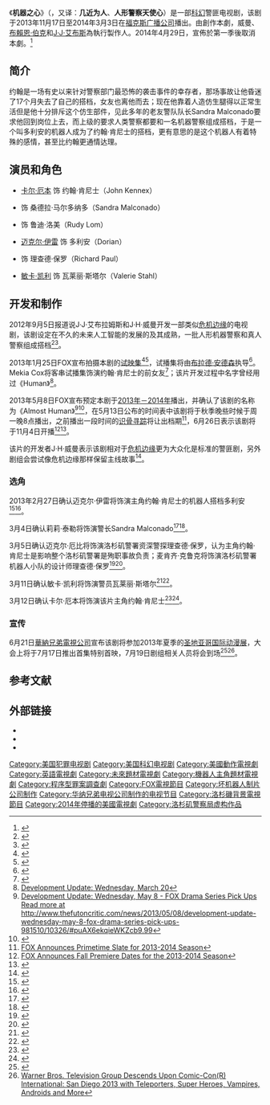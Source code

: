 {{noteTA
|G1=Show
}}
{{Infobox television
 |show_name = 机器之心
 |original_name        = ''Almost Human''
 |image = Almost Human (TV series) logo.jpg
 |caption = 
 |genre = [[犯罪小說|犯罪片]]<br>[[科學幻想|科幻片]]<br>[[赛博朋克|赛博朋克]]
 |creator = {{link-en|J·H·威曼|J. H. Wyman}}
 |starring =  {{Plainlist|
*[[卡尔·厄本|卡尔·厄本]]
*{{link-en|莉莉·泰勒|Lili Taylor}}
*{{link-en|麦肯齐·克鲁克|Mackenzie Crook}}
*[[迈克尔·伊雷|迈克尔·伊雷]]
*{{link-en|迈克尔·厄比|Michael Irby}}
*[[敏卡·凯利|敏卡·凯利]]}}
 |theme_music_composer =
 |opentheme =
 |country = 美国
 |language = 英语
 |num_seasons =<!--1-->
 |num_episodes = <!--1-->
 |list_episodes = 
 |executive_producer = {{Plainlist|
*J·H·威曼
*[[J·J·艾布拉姆斯|J·J·艾布拉姆斯]]
*[[布赖恩·伯克|布赖恩·伯克]]}}
 |camera = [[多镜头模式|多镜头]]
 |runtime = 
 |company = [[坏机器人制片公司|坏机器人制片公司]]<br/>[[华纳兄弟电视公司|华纳兄弟电视公司]]
 |distributor =
 |channel = [[福克斯广播公司|福克斯广播公司]]
 |first_aired = {{Start date|2013|11|17}}
 |last_aired = {{End date|2014|3|3}}
 |website = http://www.fox.com/almost-human/
 |website_title = Official website
}}

《'''机器之心'''》（{{lang-en|'''''Almost Human'''''}}，又译：'''几近为人'''、'''人形警察天使心'''）是一部[[科幻小说|科幻]]警匪电视剧，该剧于2013年11月17日至2014年3月3日在[[福克斯广播公司|福克斯广播公司]]播出。由{{link-en|J·H·威曼|J. H. Wyman}}創作本劇，威曼、[[布賴恩·伯克|布賴恩·伯克]]和[[J·J·艾布斯|J·J·艾布斯]]為執行製作人。2014年4月29日，宣佈於第一季後取消本劇。<ref>{{Cite web |url = http://tvbythenumbers.zap2it.com/2014/04/29/almost-human-canceled-by-fox-after-one-season/259069/ |title = 'Almost Human' Canceled by FOX After One Season |date = 2014-04-29 |publisher = TV by the Numbers |language = en |access-date = 2016-06-09 |archive-date = 2014-04-30 |archive-url = https://web.archive.org/web/20140430151952/http://tvbythenumbers.zap2it.com/2014/04/29/almost-human-canceled-by-fox-after-one-season/259069/ |dead-url = yes }}</ref>

== 简介 ==
约翰是一场有史以来针对警察部门最恐怖的袭击事件的幸存者，那场事故让他昏迷了17个月失去了自己的搭档，女友也离他而去；现在他靠着人造仿生腿得以正常生活但是他十分排斥这个仿生部件，见此多年的老友警队队长Sandra Malconado要求他回到岗位上去，而上级的要求人类警察都要和一名机器警察组成搭档，于是一个叫多利安的机器人成为了约翰·肯尼士的搭档，更有意思的是这个机器人有着特殊的感情，甚至比约翰更通情达理。

== 演员和角色 ==
* [[卡尔·厄本|卡尔·厄本]] 饰 约翰·肯尼士（John Kennex）
* {{link-en|莉莉·泰勒|Lili Taylor}} 饰 桑德拉·马尔多纳多（Sandra Malconado）
* {{link-en|麦肯齐·克鲁克|Mackenzie Crook}} 饰 鲁迪·洛美（Rudy Lom）
* [[迈克尔·伊雷|迈克尔·伊雷]] 饰 多利安（Dorian）
* {{link-en|迈克尔·厄比|Michael Irby}} 饰 理查德·保罗（Richard Paul）
* [[敏卡·凯利|敏卡·凯利]] 饰 瓦莱丽·斯塔尔（Valerie Stahl）

== 开发和制作 ==
2012年9月5日报道说J·J·艾布拉姆斯和J·H·威曼开发一部类似[[危机边缘|危机边缘]]的电视剧，该剧设定在不久的未来人工智能的发展的及其成熟，一批人形机器警察和真人警察组成搭档<ref>{{Cite web |url=http://www.deadline.com/2012/09/jj-abramsj-h-wyman-drama-lands-at-fox-with-pilot-production-commitment/ |title=J.J. Abrams/J.H. Wyman Drama Lands At Fox With Pilot Production Commitment |access-date=2013-07-01 |archive-date=2013-10-15 |archive-url=https://web.archive.org/web/20131015084629/http://www.deadline.com/2012/09/jj-abramsj-h-wyman-drama-lands-at-fox-with-pilot-production-commitment/ |dead-url=no }}</ref><ref>{{Cite web |url=http://tvfantasy.net/2012/09/07/shows-in-development-2012-09-07/ |title=9月7日新剧开发消息 |access-date=2013-07-01 |archive-date=2016-04-03 |archive-url=https://web.archive.org/web/20160403120317/http://tvfantasy.net/2012/09/07/shows-in-development-2012-09-07/ |dead-url=no }}</ref>。

2013年1月25日FOX宣布拍摄本剧的[[电视试播|试映集]]<ref>{{Cite web |url=http://www.deadline.com/2013/01/jj-abramsjh-wymans-drama-gets-pilot-order-at-fox/ |title=J.J. Abrams/J.H. Wyman’s Futuristic Cop Drama Gets Pilot Order At Fox |access-date=2013-07-01 |archive-date=2013-10-15 |archive-url=https://web.archive.org/web/20131015080004/http://www.deadline.com/2013/01/jj-abramsjh-wymans-drama-gets-pilot-order-at-fox/ |dead-url=no }}</ref><ref>{{Cite web |url=http://tvfantasy.net/2013/01/26/shows-in-development-2013-01-26/ |title=1月26日新剧开发及剧集变动消息 |access-date=2013-07-01 |archive-date=2019-07-25 |archive-url=https://web.archive.org/web/20190725095752/http://tvfantasy.net/2013/01/26/shows-in-development-2013-01-26/ |dead-url=no }}</ref>，试播集将由[[布拉德·安德森|布拉德·安德森]]执导<ref>{{Cite web |url=http://www.deadline.com/2013/02/jason-moore-brad-anderson-fred-savage-david-wain-tommy-schlamme-direct-pilots/ |title=Jason Moore, Brad Anderson, Fred Savage, David Wain, Tommy Schlamme Direct Pilots |access-date=2013-07-01 |archive-date=2013-03-16 |archive-url=https://web.archive.org/web/20130316065709/http://www.deadline.com/2013/02/jason-moore-brad-anderson-fred-savage-david-wain-tommy-schlamme-direct-pilots/ |dead-url=no }}</ref>。Mekia Cox将客串试播集饰演约翰·肯尼士的前女友<ref>{{Cite web |url=http://www.deadline.com/2013/03/s-epatha-merkerson-jeffrey-ross-melinda-mcgraw-among-pilot-guest-castings/ |title=S. Epatha Merkerson, Jeffrey Ross, Melinda McGraw Among Pilot Guest Castings |access-date=2013-07-01 |archive-date=2014-04-13 |archive-url=https://web.archive.org/web/20140413002427/http://www.deadline.com/2013/03/s-epatha-merkerson-jeffrey-ross-melinda-mcgraw-among-pilot-guest-castings/ |dead-url=no }}</ref>；该片开发过程中名字曾经用过《Human》<ref>[http://www.thefutoncritic.com/news/2013/03/20/development-update-wednesday-march-20-501514/10255/ Development Update: Wednesday, March 20]</ref>。

2013年5月8日FOX宣布预定本剧于[[2013年－2014年美国电视网节目表|2013年－2014年]]播出，并确认了该剧的名称为《Almost Human》<ref>[http://www.thefutoncritic.com/news/2013/05/08/development-update-wednesday-may-8-fox-drama-series-pick-ups-981510/10326/ Development Update: Wednesday, May 8 - FOX Drama Series Pick Ups Read more at http://www.thefutoncritic.com/news/2013/05/08/development-update-wednesday-may-8-fox-drama-series-pick-ups-981510/10326/#puAX6ekqieWKZcb9.99]</ref><ref>{{Cite web |url=http://tvfantasy.net/2013/05/10/fox-ordered-five-comedy-four-drama-and-more-updated/ |title=Fox提前预订五部情景喜剧和四部故事剧、NBC情况逐渐明朗及其他消息 (已更新) |access-date=2013-07-01 |archive-date=2016-04-07 |archive-url=https://web.archive.org/web/20160407094032/http://tvfantasy.net/2013/05/10/fox-ordered-five-comedy-four-drama-and-more-updated/ |dead-url=no }}</ref>，在5月13日公布的时间表中该剧将于秋季晚些时候于周一晚8点播出，之前播出一段时间的[[识骨寻踪|识骨寻踪]]将让出档期<ref>[http://www.thefutoncritic.com/news/2013/05/13/fox-announces-primetime-slate-for-2013-2014-season-254005/20130513fox01/ FOX Announces Primetime Slate for 2013-2014 Season]</ref>，6月26日表示该剧将于11月4日开播<ref>[http://www.thefutoncritic.com/news/2013/06/26/fox-announces-fall-premiere-dates-for-the-2013-2014-season-545310/20130626fox01/ FOX Announces Fall Premiere Dates for the 2013-2014 Season]</ref><ref>{{Cite web |url=http://tvfantasy.net/2013/06/27/fox-fall-premiere-dates/ |title=Fox公布秋季节目首播时间表 |access-date=2013-07-01 |archive-date=2016-04-06 |archive-url=https://web.archive.org/web/20160406112209/http://tvfantasy.net/2013/06/27/fox-fall-premiere-dates/ |dead-url=no }}</ref>。

该片的开发者J·H·威曼表示该剧相对于[[危机边缘|危机边缘]]更为大众化是标准的警匪剧，另外剧组会尝试像危机边缘那样保留主线故事<ref>{{Cite web |url=http://tvfantasy.net/2013/06/29/newsletter-2013-06-29-under-the-dome-tvd-almost-human-glee-revolution-got-and-more/ |title=6月29日简讯：苍穹下、吸血鬼日记、机器之心、欢乐合唱团、革命、权力的游戏及其他 |access-date=2013-07-01 |archive-date=2016-04-04 |archive-url=https://web.archive.org/web/20160404160348/http://tvfantasy.net/2013/06/29/newsletter-2013-06-29-under-the-dome-tvd-almost-human-glee-revolution-got-and-more/ |dead-url=no }}</ref>。
=== 选角 ===
2013年2月27日确认迈克尔·伊雷将饰演主角约翰·肯尼士的机器人搭档多利安<ref>{{Cite web |url=http://www.deadline.com/2013/02/michael-ealy-to-star-in-foxs-bad-robot-pilot/ |title=Michael Ealy To Star In Fox’s Bad Robot Pilot |access-date=2013-07-01 |archive-date=2013-06-22 |archive-url=https://web.archive.org/web/20130622021448/http://www.deadline.com/2013/02/michael-ealy-to-star-in-foxs-bad-robot-pilot/ |dead-url=no }}</ref><ref>{{Cite web |url=http://tvfantasy.net/2013/02/28/shows-in-development-2013-02-28-pilots/ |title=2月28日新剧开发消息 (广播网试映集) |access-date=2013-07-01 |archive-date=2016-03-05 |archive-url=https://web.archive.org/web/20160305013948/http://tvfantasy.net/2013/02/28/shows-in-development-2013-02-28-pilots/ |dead-url=no }}</ref>。

3月4日确认莉莉·泰勒将饰演警长Sandra Malconado<ref>{{Cite web |url=http://www.deadline.com/2013/03/lili-taylor-to-star-in-fox%E2%80%99s-j-h-wyman-pilot/ |title=Lili Taylor To Star In Fox’s J.H. Wyman Pilot |access-date=2013-07-01 |archive-date=2014-05-10 |archive-url=https://web.archive.org/web/20140510083704/http://www.deadline.com/2013/03/lili-taylor-to-star-in-fox%e2%80%99s-j-h-wyman-pilot/ |dead-url=no }}</ref><ref>{{Cite web |url=http://tvfantasy.net/2013/03/06/shows-in-development-2013-03-05-pilots/ |title=3月5日新剧开发消息 (广播网试映集) |access-date=2013-07-01 |archive-date=2017-05-21 |archive-url=https://web.archive.org/web/20170521150427/http://tvfantasy.net/2013/03/06/shows-in-development-2013-03-05-pilots/ |dead-url=no }}</ref>。

3月5日确认迈克尔·厄比将饰演洛杉矶警署资深警探理查德·保罗，认为主角约翰·肯尼士是影响整个洛杉矶警署是殉职事故负责；麦肯齐·克鲁克将饰演洛杉矶警署机器人小队的设计师理查德·保罗<ref>{{Cite web |url=http://www.deadline.com/2013/03/michael-irby-mackenzie-crook-join-foxs-bad-robot-pilot-kacey-rohl-cast-in-doubt/ |title=Michael Irby & Mackenzie Crook Join Fox’s Bad Robot Pilot, Kacey Rohl Cast In ‘Doubt’ |access-date=2013-07-01 |archive-date=2013-05-19 |archive-url=https://web.archive.org/web/20130519083835/http://www.deadline.com/2013/03/michael-irby-mackenzie-crook-join-foxs-bad-robot-pilot-kacey-rohl-cast-in-doubt/ |dead-url=no }}</ref><ref>{{Cite web |url=http://tvfantasy.net/2013/03/07/shows-in-development-2013-03-06-pilots/ |title=3月6日新剧开发消息 (广播网试映集) |access-date=2013-07-01 |archive-date=2013-03-10 |archive-url=https://web.archive.org/web/20130310043301/http://tvfantasy.net/2013/03/07/shows-in-development-2013-03-06-pilots |dead-url=no }}</ref>。

3月11日确认敏卡·凯利将饰演警员瓦莱丽·斯塔尔<ref>{{Cite web |url=http://www.deadline.com/2013/03/minka-kelly-to-co-star-in-foxs-j-h-wymanj-j-abrams-pilot/ |title=Minka Kelly To Co-Star In Fox’s J.H. Wyman/J.J. Abrams Pilot |access-date=2013-07-01 |archive-date=2013-07-26 |archive-url=https://web.archive.org/web/20130726043143/http://www.deadline.com/2013/03/minka-kelly-to-co-star-in-foxs-j-h-wymanj-j-abrams-pilot/ |dead-url=no }}</ref><ref>{{Cite web |url=http://tvfantasy.net/2013/03/13/shows-in-development-2013-03-12-pilots/ |title=3月12日新剧开发消息 (广播网试映集) |access-date=2013-07-01 |archive-date=2020-05-19 |archive-url=https://web.archive.org/web/20200519195110/http://tvfantasy.net/2013/03/13/shows-in-development-2013-03-12-pilots/ |dead-url=no }}</ref>。

3月12日确认卡尔·厄本将饰演该片主角约翰·肯尼士<ref>{{Cite web |url=http://tvfantasy.net/2013/03/14/shows-in-development-2013-03-13-pilots/ |title=3月13日新剧开发消息 (广播网试映集) |access-date=2013-07-01 |archive-date=2019-07-28 |archive-url=https://web.archive.org/web/20190728011952/http://tvfantasy.net/2013/03/14/shows-in-development-2013-03-13-pilots/ |dead-url=no }}</ref><ref>{{Cite web |url=http://www.deadline.com/2013/03/karl-urban-set-to-star-in-fox%E2%80%99s-j-h-wyman-j-j-abrams-futuristic-drama-pilot/ |title=Karl Urban Set To Star In Fox’s J.H. Wyman/ J.J. Abrams Futuristic Drama Pilot |access-date=2013-07-01 |archive-date=2014-01-28 |archive-url=https://web.archive.org/web/20140128091942/http://www.deadline.com/2013/03/karl-urban-set-to-star-in-fox%E2%80%99s-j-h-wyman-j-j-abrams-futuristic-drama-pilot/ |dead-url=no }}</ref>。

=== 宣传 ===
6月21日[[華納兄弟電視公司|華納兄弟電視公司]]宣布该剧将参加2013年夏季的[[圣地亚哥国际动漫展|圣地亚哥国际动漫展]]，大会上将于7月17日推出首集特别首映，7月19日剧组相关人员将会到场<ref>{{Cite web |url=http://tvfantasy.net/2013/06/22/san-diego-comic-con-2013-tv-shows-list/ |title=2013年San Diego动漫大会参展电视剧目清单 (持续更新) |access-date=2013-07-01 |archive-date=2016-04-05 |archive-url=https://web.archive.org/web/20160405070239/http://tvfantasy.net/2013/06/22/san-diego-comic-con-2013-tv-shows-list/ |dead-url=no }}</ref><ref>[http://www.thefutoncritic.com/news/2013/06/21/warner-bros-television-group-descends-upon-comic-con-international-san-diego-2013-with-teleporters-super-heroes-vampires-androids-and-more-847311/20130621wbt01/ Warner Bros. Television Group Descends Upon Comic-Con(R) International: San Diego 2013 with Teleporters, Super Heroes, Vampires, Androids and More]</ref>。

== 参考文献 ==
{{Reflist|30em}}

== 外部链接 ==
* {{Official website|http://www.fox.com/almost-human/}}
* {{IMDb title|2654580|Almost Human}}
* {{douban}}

{{J·J·艾布拉姆斯}}
{{FOXNetwork Shows (current and upcoming)}}

{{DEFAULTSORT:Almost Human (TV series)}}
[[Category:美国犯罪电视剧|Category:美国犯罪电视剧]]
[[Category:美国科幻电视剧|Category:美国科幻电视剧]]
[[Category:美國動作電視劇|Category:美國動作電視劇]]
[[Category:英語電視劇|Category:英語電視劇]]
[[Category:未來題材電視劇|Category:未來題材電視劇]]
[[Category:機器人主角題材電視劇|Category:機器人主角題材電視劇]]
[[Category:程序型罪案調查劇|Category:程序型罪案調查劇]]
[[Category:FOX電視節目|Category:FOX電視節目]]
[[Category:坏机器人制片公司制作|Category:坏机器人制片公司制作]]
[[Category:华纳兄弟电视公司制作的电视节目|Category:华纳兄弟电视公司制作的电视节目]]
[[Category:洛杉磯背景電視節目|Category:洛杉磯背景電視節目]]
[[Category:2014年停播的美國電視劇|Category:2014年停播的美國電視劇]]
[[Category:洛杉矶警察局虚构作品|Category:洛杉矶警察局虚构作品]]